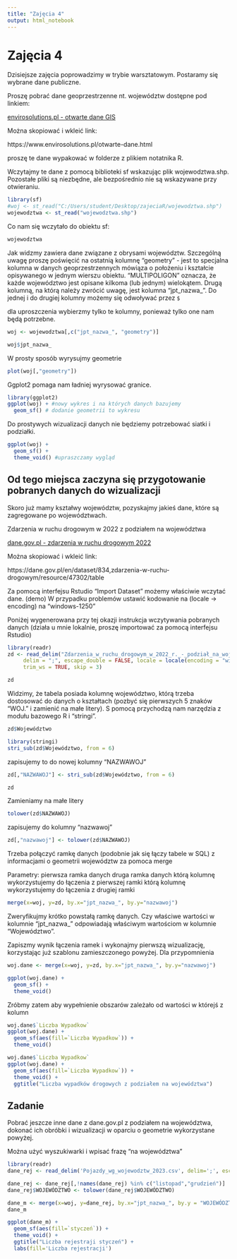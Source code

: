```yaml
---
title: "Zajęcia 4"
output: html_notebook
---
```


# Zajęcia 4 

Dzisiejsze zajęcia poprowadzimy w trybie warsztatowym. Postaramy się wybrane 
dane publiczne.

Proszę pobrać dane geoprzestrzenne nt. województw dostępne pod linkiem:

[envirosolutions.pl - otwarte dane GIS](https://www.envirosolutions.pl/otwarte-dane.html)

Można skopiować i wkleić link:

https://www.envirosolutions.pl/otwarte-dane.html

proszę te dane wypakować w folderze z plikiem notatnika R.

Wczytajmy te dane z pomocą biblioteki sf wskazując plik wojewodztwa.shp.
Pozostałe pliki są niezbędne, ale bezpośrednio nie są wskazywane przy otwieraniu.

```r
library(sf)
#woj <- st_read("C:/Users/student/Desktop/zajeciaR/wojewodztwa.shp")
wojewodztwa <- st_read("wojewodztwa.shp")
```

Co nam się wczytało do obiektu sf:
```r
wojewodztwa
```

Jak widzmy zawiera dane związane z obrysami województw. Szczególną uwagę proszę
poświęcić na ostatnią kolumnę "geometry" - jest to specjalna kolumna w danych
geoprzestrzennych mówiąza o położeniu i kształcie opisywanego w jednym wierszu
obiektu. "MULTIPOLIGON" oznacza, że każde województwo jest opisane kilkoma (lub jednym)
wielokątem. Drugą kolumną, na którą należy zwrócić uwagę, jest kolumna 
"jpt_nazwa_". Do jednej i do drugiej kolumny możemy się odwoływać przez `$`

dla uproszczenia wybierzmy tylko te kolumny, ponieważ tylko one nam będą potrzebne.

```r
woj <- wojewodztwa[,c("jpt_nazwa_", "geometry")]
```


```r
woj$jpt_nazwa_
```

W prosty sposób wyrysujmy geometrie

```r
plot(woj[,"geometry"])
```

Ggplot2 pomaga nam ładniej wyrysować granice.

```r
library(ggplot2)
ggplot(woj) + #nowy wykres i na których danych bazujemy
  geom_sf() # dodanie geometrii to wykresu
```

Do prostywych wizualizacji danych nie będziemy potrzebować siatki i podziałki.

```r
ggplot(woj) +
  geom_sf() +
  theme_void() #upraszczamy wygląd
```

## Od tego miejsca zaczyna się przygotowanie pobranych danych do wizualizacji

Skoro już mamy kształwy województw, pozyskajmy jakieś dane, które są zagregowane 
po województwach.

Zdarzenia w ruchu drogowym w 2022 z podziałem na województwa

[dane.gov.pl - zdarzenia w ruchu drogowym 2022](https://dane.gov.pl/en/dataset/834,zdarzenia-w-ruchu-drogowym/resource/47302/table)

Można skopiować i wkleić link:

https://dane.gov.pl/en/dataset/834,zdarzenia-w-ruchu-drogowym/resource/47302/table

Za pomocą interfejsu Rstudio "Import Dataset" możemy właściwie wczytać dane. (demo)
W przypadku problemów ustawić kodowanie na (locale -> encoding) na
"windows-1250"

Poniżej wygenerowana przy tej okazji instrukcja wczytywania pobranych danych
(działa u mnie lokalnie, proszę importować za pomocą interfejsu Rstudio)

```r
library(readr)
zd <- read_delim("Zdarzenia_w_ruchu_drogowym_w_2022_r._-_podział_na_województwa.csv", 
     delim = ";", escape_double = FALSE, locale = locale(encoding = "windows-1250"), 
     trim_ws = TRUE, skip = 3)
```

```r
zd
```

Widzimy, że tabela posiada kolumnę województwo, którą trzeba dostosować
do danych o kształtach (pozbyć się pierwszych 5 znaków "WOJ. " i zamienić na
małe litery). S pomocą przychodzą nam narzędzia z modułu bazowego R i "stringi".

```r
zd$Województwo
```

```r
library(stringi)
stri_sub(zd$Województwo, from = 6)
```

zapisujemy to do nowej kolumny "NAZWAWOJ"
```r
zd[,"NAZWAWOJ"] <- stri_sub(zd$Województwo, from = 6)
```

```r
zd
```

Zamieniamy na małe litery
```r
tolower(zd$NAZWAWOJ)
```

zapisujemy do kolumny "nazwawoj"
```r
zd[,"nazwawoj"] <- tolower(zd$NAZWAWOJ)
```

Trzeba połączyć ramkę danych (podobnie jak się łączy tabele w SQL) z informacjami
o geometrii województw za pomoca merge

Parametry:
pierwsza ramka danych
druga ramka danych
którą kolumnę wykorzystujemy do łączenia z pierwszej ramki
którą kolumnę wykorzystujemy do łączenia z drugiej ramki

```r
merge(x=woj, y=zd, by.x="jpt_nazwa_", by.y="nazwawoj")
```

Zweryfikujmy krótko powstałą ramkę danych. Czy właściwe wartości w kolumnie
"jpt_nazwa_" odpowiadają właściwym wartościom w kolumnie "Województwo".

Zapiszmy wynik łączenia ramek i wykonajmy pierwszą wizualizację, korzystając już
szablonu zamieszczonego powyżej. Dla przypomnienia

```r
woj.dane <- merge(x=woj, y=zd, by.x="jpt_nazwa_", by.y="nazwawoj")
```


```r
ggplot(woj.dane) +
  geom_sf() +
  theme_void()
```

Zróbmy zatem aby wypełnienie obszarów zależało od wartości w którejś z kolumn

```r
woj.dane$`Liczba Wypadkow`
ggplot(woj.dane) +
  geom_sf(aes(fill=`Liczba Wypadkow`)) +
  theme_void()
```

```r
woj.dane$`Liczba Wypadkow`
ggplot(woj.dane) +
  geom_sf(aes(fill=`Liczba Wypadkow`)) +
  theme_void() +
  ggtitle("Liczba wypadków drogowych z podziałem na województwa")
```

## Zadanie

 Pobrać jeszcze inne dane z dane.gov.pl z podziałem na województwa, dokonać 
 ich obróbki i wizualizacji w oparciu o geometrie wykorzystane powyżej.

Można użyć wyszukiwarki i wpisać frazę "na województwa"
```r
library(readr)
dane_rej <- read_delim('Pojazdy_wg_wojewodztw_2023.csv', delim=';', escape_double=FALSE, locale = locale(encoding = "windows-1250"), trim_ws=TRUE)
```
```r
dane_rej <- dane_rej[,!names(dane_rej) %in% c("listopad","grudzień")]
dane_rej$WOJEWÓDZTWO <- tolower(dane_rej$WOJEWÓDZTWO)

dane_m <- merge(x=woj, y=dane_rej, by.x="jpt_nazwa_", by.y = "WOJEWÓDZTWO")
dane_m
```
```r
ggplot(dane_m) +
  geom_sf(aes(fill=`styczeń`)) +
  theme_void() +
  ggtitle("Liczba rejestraji styczeń") +
  labs(fill='Liczba rejestracji')
```

